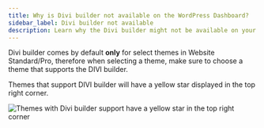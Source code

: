 ```yaml
---
title: Why is Divi builder not available on the WordPress Dashboard?
sidebar_label: Divi builder not available
description: Learn why the Divi builder might not be available on your WordPress Dashboard
---
```


Divi builder comes by default **only** for select themes in Website Standard/Pro, therefore when selecting a theme, make sure to choose a theme that supports the DIVI builder. 

Themes that support DIVI builder will have a yellow star displayed in the top right corner.

![Themes with Divi builder support have a yellow star in the top right corner](./img/vendasta-products-website-faqs/divi-builder-theme-yellow-star.png)